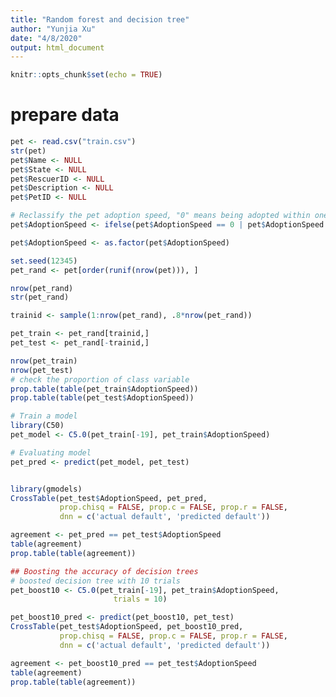 ```yaml
---
title: "Random forest and decision tree"
author: "Yunjia Xu"
date: "4/8/2020"
output: html_document
---
```


```r
knitr::opts_chunk$set(echo = TRUE)
```

# prepare data
```r
pet <- read.csv("train.csv")
str(pet)
pet$Name <- NULL
pet$State <- NULL
pet$RescuerID <- NULL
pet$Description <- NULL
pet$PetID <- NULL

# Reclassify the pet adoption speed, "0" means being adopted within one month, and "1" means needing more than one month
pet$AdoptionSpeed <- ifelse(pet$AdoptionSpeed == 0 | pet$AdoptionSpeed == 1 | pet$AdoptionSpeed == 2, 0,1 )

pet$AdoptionSpeed <- as.factor(pet$AdoptionSpeed)
```

```r
set.seed(12345)
pet_rand <- pet[order(runif(nrow(pet))), ]

nrow(pet_rand)
str(pet_rand)

trainid <- sample(1:nrow(pet_rand), .8*nrow(pet_rand))

pet_train <- pet_rand[trainid,]
pet_test <- pet_rand[-trainid,]

nrow(pet_train)
nrow(pet_test)
# check the proportion of class variable
prop.table(table(pet_train$AdoptionSpeed))
prop.table(table(pet_test$AdoptionSpeed))
```

```r
# Train a model
library(C50)
pet_model <- C5.0(pet_train[-19], pet_train$AdoptionSpeed)

```

```r
# Evaluating model
pet_pred <- predict(pet_model, pet_test)


library(gmodels)
CrossTable(pet_test$AdoptionSpeed, pet_pred,
           prop.chisq = FALSE, prop.c = FALSE, prop.r = FALSE,
           dnn = c('actual default', 'predicted default'))

agreement <- pet_pred == pet_test$AdoptionSpeed
table(agreement)
prop.table(table(agreement)) 
```

```r
## Boosting the accuracy of decision trees
# boosted decision tree with 10 trials
pet_boost10 <- C5.0(pet_train[-19], pet_train$AdoptionSpeed,
                       trials = 10)

pet_boost10_pred <- predict(pet_boost10, pet_test)
CrossTable(pet_test$AdoptionSpeed, pet_boost10_pred,
           prop.chisq = FALSE, prop.c = FALSE, prop.r = FALSE,
           dnn = c('actual default', 'predicted default'))

agreement <- pet_boost10_pred == pet_test$AdoptionSpeed
table(agreement)
prop.table(table(agreement)) 
```

